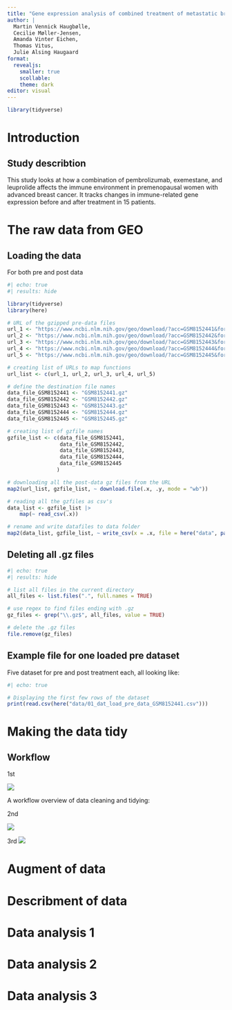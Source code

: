 ```yaml
---
title: "Gene expression analysis of combined treatment of metastatic breast cancer"
author: |
  Martin Vennick Haugbølle, 
  Cecilie Møller-Jensen, 
  Amanda Vinter Eichen, 
  Thomas Vitus, 
  Julie Alsing Haugaard
format:
  revealjs:
    smaller: true
    scollable:
    theme: dark
editor: visual
---
```


```r
library(tidyverse)
```

# Introduction

## Study describtion

This study looks at how a combination of pembrolizumab, exemestane, and leuprolide affects the immune environment in premenopausal women with advanced breast cancer. It tracks changes in immune-related gene expression before and after treatment in 15 patients.

# The raw data from GEO

## Loading the data

For both pre and post data

```r
#| echo: true
#| results: hide

library(tidyverse)
library(here)

# URL of the gzipped pre-data files
url_1 <- "https://www.ncbi.nlm.nih.gov/geo/download/?acc=GSM8152441&format=file&file=GSM8152441%5F20220128%5F30102613280522%2D01%5F01002%5F04%2ERCC%2Egz"
url_2 <- "https://www.ncbi.nlm.nih.gov/geo/download/?acc=GSM8152442&format=file&file=GSM8152442%5F20220128%5F30102613280522%2D01%5F01004%5F05%2ERCC%2Egz"
url_3 <- "https://www.ncbi.nlm.nih.gov/geo/download/?acc=GSM8152443&format=file&file=GSM8152443%5F20220128%5F30102613280522%2D01%5F01013%5F01%2ERCC%2Egz"
url_4 <- "https://www.ncbi.nlm.nih.gov/geo/download/?acc=GSM8152444&format=file&file=GSM8152444%5F20220128%5F30102613280522%2D01%5F01014%5F02%2ERCC%2Egz"
url_5 <- "https://www.ncbi.nlm.nih.gov/geo/download/?acc=GSM8152445&format=file&file=GSM8152445%5F20220128%5F30102613280522%2D01%5F01015%5F03%2ERCC%2Egz"

# creating list of URLs to map functions
url_list <- c(url_1, url_2, url_3, url_4, url_5)

# define the destination file names
data_file_GSM8152441 <- "GSM8152441.gz"
data_file_GSM8152442 <- "GSM8152442.gz"
data_file_GSM8152443 <- "GSM8152443.gz"
data_file_GSM8152444 <- "GSM8152444.gz"
data_file_GSM8152445 <- "GSM8152445.gz"

# creating list of gzfile names
gzfile_list <- c(data_file_GSM8152441,
                 data_file_GSM8152442,
                 data_file_GSM8152443,
                 data_file_GSM8152444,
                 data_file_GSM8152445
                )

# downloading all the post-data gz files from the URL
map2(url_list, gzfile_list, ~ download.file(.x, .y, mode = "wb"))

# reading all the gzfiles as csv's
data_list <- gzfile_list |>
    map(~ read_csv(.x))

# rename and write datafiles to data folder
map2(data_list, gzfile_list, ~ write_csv(x = .x, file = here("data", paste0("pre_data_", str_sub(.y, 1, -4), ".csv"))))

```

## Deleting all .gz files

```r
#| echo: true
#| results: hide

# list all files in the current directory
all_files <- list.files(".", full.names = TRUE)

# use regex to find files ending with .gz
gz_files <- grep("\\.gz$", all_files, value = TRUE)

# delete the .gz files
file.remove(gz_files)
```

## Example file for **one** loaded **pre** dataset

Five dataset for pre and post treatment each, all looking like:

```r
#| echo: true

# Displaying the first few rows of the dataset
print(read.csv(here("data/01_dat_load_pre_data_GSM8152441.csv")))
```

# Making the data tidy

## Workflow

1st

![](../images/clean_workflow.png)

A workflow overview of data cleaning and tidying:

2nd

![](images/clean_workflow.png)

3rd
![](images/clean_workflow.png)

# Augment of data

# Describment of data

# Data analysis 1

# Data analysis 2

# Data analysis 3

